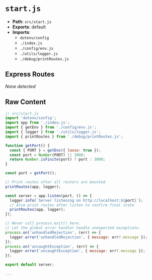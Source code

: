 # `start.js`

- **Path**: `src/start.js`
- **Exports**: default
- **Imports**:
  - `dotenv/config`
  - `./index.js`
  - `./config/env.js`
  - `./utils/logger.js`
  - `./debug/printRoutes.js`

## Express Routes
_None detected_

## Raw Content

```js
// src/start.js
import 'dotenv/config';
import app from './index.js';
import { getEnv } from './config/env.js';
import { logger } from './utils/logger.js';
import { printRoutes } from './debug/printRoutes.js';

function getPort() {
  const { PORT } = getEnv({ loose: true });
  const port = Number(PORT) || 3000;
  return Number.isFinite(port) ? port : 3000;
}

const port = getPort();

// Print routes after all routers are mounted
printRoutes(app, logger);

const server = app.listen(port, () => {
  logger.info(`Server listening on http://localhost:${port}`);
  // Also print routes after listen to confirm final state
  printRoutes(app, logger);
});

// Never call process.exit() here.
// Let the global error handler handle unexpected exceptions.
process.on('unhandledRejection', (err) => {
  logger.error('unhandledRejection', { message: err?.message });
});
process.on('uncaughtException', (err) => {
  logger.error('uncaughtException', { message: err?.message });
});

export default server;

...
```
